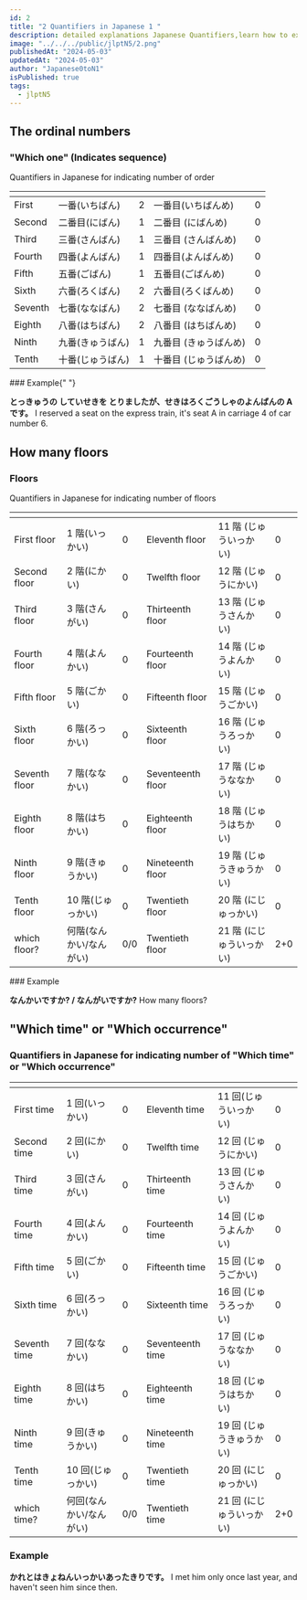```yaml
---
id: 2
title: "2 Quantifiers in Japanese 1 "
description: detailed explanations Japanese Quantifiers,learn how to express "which floor, the ordinal numbers, how many times " in japanese.JLPTN5 grammar.
image: "../../../public/jlptN5/2.png"
publishedAt: "2024-05-03"
updatedAt: "2024-05-03"
author: "Japanese0toN1"
isPublished: true
tags:
  - jlptN5
---
```


## The ordinal numbers

<h3 className="text-center"> "Which one" (Indicates sequence)</h3>

Quantifiers in Japanese for indicating number of order

<table className="table-auto text-center xl:text-2xlxl md:text-xl text-base  font-bold w-full brightness-130">
  <thead>
    <tr>
      <th></th>
      <th></th>
      <th></th>
      <th></th>
      <th></th>
    </tr>
  </thead>
  <tbody className="text-center xl:text-2xl md:text-xl text-base font-bold">
    <tr>
      <td>First</td>
      <td>一番(いちばん)</td>
      <td>2</td>
      <td>一番目(いちばんめ)</td>
      <td>0</td>
    </tr>
    <tr>
      <td>Second</td>
      <td>二番目(にばん)</td>
      <td>1</td>
      <td>二番目 (にばんめ)</td>
      <td>0</td>
    </tr>
    <tr>
      <td>Third</td>
      <td>三番(さんばん)</td>
      <td>1</td>
      <td>三番目 (さんばんめ)</td>
      <td>0</td>
    </tr>
    <tr>
      <td>Fourth </td>
      <td>四番(よんばん)</td>
      <td>1</td>
      <td>四番目(よんばんめ)</td>
      <td>0</td>
    </tr>
    <tr>
      <td>Fifth </td>
      <td>五番(ごばん)</td>
      <td>1</td>
      <td>五番目(ごばんめ)</td>
      <td>0</td>
    </tr>
    <tr>
      <td>Sixth </td>
      <td>六番(ろくばん)</td>
      <td>2</td>
      <td>六番目(ろくばんめ)</td>
      <td>0</td>
    </tr>
    <tr>
      <td>Seventh </td>
      <td>七番(ななばん)</td>
      <td>2</td>
      <td>七番目 (ななばんめ)</td>
      <td>0</td>
    </tr>
    <tr>
      <td>Eighth </td>
      <td>八番(はちばん)</td>
      <td>2</td>
      <td>八番目 (はちばんめ)</td>
      <td>0</td>
    </tr>
    <tr>
      <td>Ninth</td>
      <td>九番(きゅうばん)</td>
      <td>1</td>
      <td>九番目 (きゅうばんめ)</td>
      <td>0</td>
    </tr>
    <tr>
      <td>Tenth</td>
      <td>十番(じゅうばん)</td>
      <td>1</td>
      <td>十番目 (じゅうばんめ)</td>
      <td>0</td>
    </tr>
  </tbody>
</table>
### Example{" "}

**とっきゅうの していせきを とりましたが、せきはろくごうしゃのよんばんの
A です。**
I reserved a seat on the express train, it's seat A in carriage 4 of car
number 6.

<div className="col-span-7 col-start-4 h-auto w-full">
  <Myadtext />
</div>

## How many floors

<h3 className="text-center">Floors</h3>

Quantifiers in Japanese for indicating number of floors

<table className="table-auto text-center xl:text-2xlxl md:text-xl text-base  font-bold w-full brightness-130">
  <thead>
    <tr>
      <th></th>
      <th></th>
      <th></th>
      <th></th>
      <th></th>
      <th></th>
    </tr>
  </thead>
  <tbody className="text-center xl:text-2xl md:text-xl text-base font-bold">
    <tr>
      <td>First floor</td>
      <td>1 階(いっかい)</td>
      <td>0</td>
      <td>Eleventh floor</td>
      <td>11 階 (じゅういっかい)</td>
      <td>0</td>
    </tr>
    <tr>
      <td>Second floor</td>
      <td>2 階(にかい)</td>
      <td>0</td>
      <td>Twelfth floor</td>
      <td>12 階 (じゅうにかい)</td>
      <td>0</td>
    </tr>
    <tr>
      <td>Third floor</td>
      <td>3 階(さんがい)</td>
      <td>0</td>
      <td>Thirteenth floor</td>
      <td>13 階 (じゅうさんかい)</td>
      <td>0</td>
    </tr>
    <tr>
      <td>Fourth floor</td>
      <td>4 階(よんかい)</td>
      <td>0</td>
      <td>Fourteenth floor</td>
      <td>14 階 (じゅうよんかい)</td>
      <td>0</td>
    </tr>
    <tr>
      <td>Fifth floor</td>
      <td>5 階(ごかい)</td>
      <td>0</td>
      <td>Fifteenth floor</td>
      <td>15 階 (じゅうごかい)</td>
      <td>0</td>
    </tr>
    <tr>
      <td>Sixth floor</td>
      <td>6 階(ろっかい)</td>
      <td>0</td>
      <td>Sixteenth floor</td>
      <td>16 階 (じゅうろっかい)</td>
      <td>0</td>
    </tr>
    <tr>
      <td>Seventh floor</td>
      <td>7 階(ななかい)</td>
      <td>0</td>
      <td>Seventeenth floor</td>
      <td>17 階 (じゅうななかい)</td>
      <td>0</td>
    </tr>
    <tr>
      <td>Eighth floor</td>
      <td>8 階(はちかい)</td>
      <td>0</td>
      <td>Eighteenth floor</td>
      <td>18 階 (じゅうはちかい)</td>
      <td>0</td>
    </tr>
    <tr>
      <td>Ninth floor</td>
      <td>9 階(きゅうかい)</td>
      <td>0</td>
      <td>Nineteenth floor</td>
      <td>19 階 (じゅうきゅうかい)</td>
      <td>0</td>
    </tr>
    <tr>
      <td>Tenth floor</td>
      <td>10 階(じゅっかい)</td>
      <td>0</td>
      <td>Twentieth floor</td>
      <td>20 階 (にじゅっかい)</td>
      <td>0</td>
    </tr>
    <tr>
      <td>which floor?</td>
      <td>何階(なんかい/なんがい)</td>
      <td>0/0</td>
      <td>Twentieth floor</td>
      <td>21 階 (にじゅういっかい)</td>
      <td>2+0</td>
    </tr>
  </tbody>
</table>
### Example

**なんかいですか? / なんがいですか?**
How many floors?

## "Which time" or "Which occurrence"

<h3 className="text-center">
  Quantifiers in Japanese for indicating number of "Which time" or "Which
  occurrence"
</h3>
<table className="table-auto text-center xl:text-2xlxl md:text-xl text-base  font-bold w-full brightness-130">
  <thead>
    <tr>
      <th></th>
      <th></th>
      <th></th>
      <th></th>
      <th></th>
      <th></th>
    </tr>
  </thead>
  <tbody className="text-center xl:text-2xl md:text-xl text-base font-bold">
    <tr>
      <td>First time</td>
      <td>1 回(いっかい)</td>
      <td>0</td>
      <td>Eleventh time</td>
      <td>11 回(じゅういっかい)</td>
      <td>0</td>
    </tr>
    <tr>
      <td>Second time</td>
      <td>2 回(にかい)</td>
      <td>0</td>
      <td>Twelfth time</td>
      <td>12 回 (じゅうにかい)</td>
      <td>0</td>
    </tr>
    <tr>
      <td>Third time</td>
      <td>3 回(さんがい)</td>
      <td>0</td>
      <td>Thirteenth time</td>
      <td>13 回 (じゅうさんかい)</td>
      <td>0</td>
    </tr>
    <tr>
      <td>Fourth time</td>
      <td>4 回(よんかい)</td>
      <td>0</td>
      <td>Fourteenth time</td>
      <td>14 回 (じゅうよんかい)</td>
      <td>0</td>
    </tr>
    <tr>
      <td>Fifth time</td>
      <td>5 回(ごかい)</td>
      <td>0</td>
      <td>Fifteenth time</td>
      <td>15 回 (じゅうごかい)</td>
      <td>0</td>
    </tr>
    <tr>
      <td>Sixth time</td>
      <td>6 回(ろっかい)</td>
      <td>0</td>
      <td>Sixteenth time</td>
      <td>16 回 (じゅうろっかい)</td>
      <td>0</td>
    </tr>
    <tr>
      <td>Seventh time</td>
      <td>7 回(ななかい)</td>
      <td>0</td>
      <td>Seventeenth time</td>
      <td>17 回 (じゅうななかい)</td>
      <td>0</td>
    </tr>
    <tr>
      <td>Eighth time</td>
      <td>8 回(はちかい)</td>
      <td>0</td>
      <td>Eighteenth time</td>
      <td>18 回 (じゅうはちかい)</td>
      <td>0</td>
    </tr>
    <tr>
      <td>Ninth time</td>
      <td>9 回(きゅうかい)</td>
      <td>0</td>
      <td>Nineteenth time</td>
      <td>19 回 (じゅうきゅうかい)</td>
      <td>0</td>
    </tr>
    <tr>
      <td>Tenth time</td>
      <td>10 回(じゅっかい)</td>
      <td>0</td>
      <td>Twentieth time</td>
      <td>20 回 (にじゅっかい)</td>
      <td>0</td>
    </tr>
    <tr>
      <td>which time?</td>
      <td>何回(なんかい/なんがい)</td>
      <td>0/0</td>
      <td>Twentieth time</td>
      <td>21 回 (にじゅういっかい)</td>
      <td>2+0</td>
    </tr>
  </tbody>
</table>

### Example

**かれとはきょねんいっかいあったきりです。**
I met him only once last year, and haven't seen him since then.
